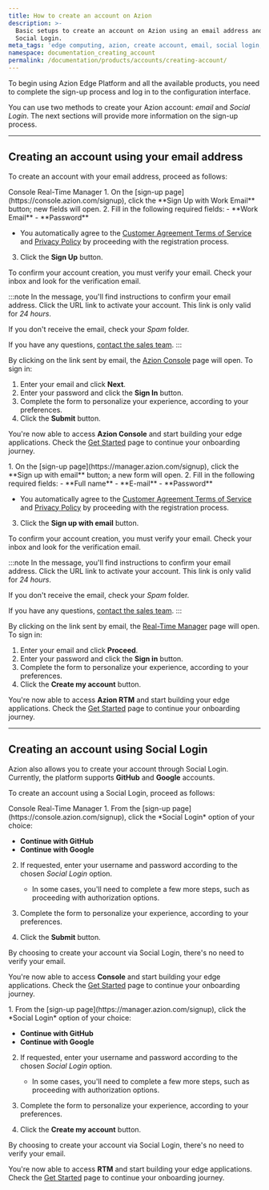 ```yaml
---
title: How to create an account on Azion
description: >-
  Basic setups to create an account on Azion using an email address and through
  Social Login.
meta_tags: 'edge computing, azion, create account, email, social login, sign up'
namespace: documentation_creating_account
permalink: /documentation/products/accounts/creating-account/
---
```




To begin using Azion Edge Platform and all the available products, you need to complete the sign-up process and log in to the configuration interface.

You can use two methods to create your Azion account: *email* and *Social Login*. The next sections will provide more information on the sign-up process.

---

## Creating an account using your email address

To create an account with your email address, proceed as follows:

<Tabs client:visible>
    <Fragment slot="tab.console">Console</Fragment>
    <Fragment slot="tab.rtm">Real-Time Manager</Fragment>

<Fragment slot="panel.console">
1. On the [sign-up page](https://console.azion.com/signup), click the **Sign Up with Work Email** button; new fields will open.
2. Fill in the following required fields:
    - **Work Email**
    - **Password**

- You automatically agree to the [Customer Agreement Terms of Service](/en/documentation/agreements/customer-agreement/) and [Privacy Policy](/en/documentation/agreements/privacy-policy/) by proceeding with the registration process.

3. Click the **Sign Up** button.

To confirm your account creation, you must verify your email. Check your inbox and look for the verification email.

:::note
In the message, you'll find instructions to confirm your email address. Click the URL link to activate your account. This link is only valid for *24 hours*.

If you don't receive the email, check your *Spam* folder.

If you have any questions, [contact the sales team](https://www.azion.com/en/contact-sales/).
:::

By clicking on the link sent by email, the [Azion Console](https://console.azion.com) page will open. To sign in:

1. Enter your email and click **Next**.
2. Enter your password and click the **Sign In** button. 
3. Complete the form to personalize your experience, according to your preferences.
4. Click the **Submit** button.

You're now able to access **Azion Console** and start building your edge applications. Check the [Get Started](/en/documentation/products/get-started/) page to continue your onboarding journey.
</Fragment>

<Fragment slot="panel.rtm">
1. On the [sign-up page](https://manager.azion.com/signup), click the **Sign up with email** button; a new form will open.
2. Fill in the following required fields:
    - **Full name**
    - **E-mail**
    - **Password**

- You automatically agree to the [Customer Agreement Terms of Service](/en/documentation/agreements/customer-agreement/) and [Privacy Policy](/en/documentation/agreements/privacy-policy/) by proceeding with the registration process.

3. Click the **Sign up with email** button.

To confirm your account creation, you must verify your email. Check your inbox and look for the verification email.

:::note
In the message, you'll find instructions to confirm your email address. Click the URL link to activate your account. This link is only valid for *24 hours*.

If you don't receive the email, check your *Spam* folder.

If you have any questions, [contact the sales team](https://www.azion.com/en/contact-sales/).
:::

By clicking on the link sent by email, the [Real-Time Manager](https://manager.azion.com/) page will open. To sign in:

1. Enter your email and click **Proceed**.
2. Enter your password and click the **Sign in** button. 
3. Complete the form to personalize your experience, according to your preferences.
4. Click the **Create my account** button.

You're now able to access **Azion RTM** and start building your edge applications. Check the [Get Started](/en/documentation/products/get-started/) page to continue your onboarding journey.
</Fragment>

</Tabs>

---

## Creating an account using Social Login

Azion also allows you to create your account through Social Login. Currently, the platform supports **GitHub** and **Google** accounts.

To create an account using a Social Login, proceed as follows:

<Tabs client:visible>
    <Fragment slot="tab.console">Console</Fragment>
    <Fragment slot="tab.rtm">Real-Time Manager</Fragment>

<Fragment slot="panel.console">
1. From the [sign-up page](https://console.azion.com/signup), click the *Social Login* option of your choice:

- **Continue with GitHub**
- **Continue with Google**

2. If requested, enter your username and password according to the chosen *Social Login* option.

   - In some cases, you'll need to complete a few more steps, such as proceeding with authorization options.

3. Complete the form to personalize your experience, according to your preferences.
4. Click the **Submit** button.

By choosing to create your account via Social Login, there's no need to verify your email.

You're now able to access **Console** and start building your edge applications. Check the [Get Started](/en/documentation/products/get-started/) page to continue your onboarding journey.
</Fragment>

<Fragment slot="panel.rtm">
1. From the [sign-up page](https://manager.azion.com/signup), click the *Social Login* option of your choice:

- **Continue with GitHub**
- **Continue with Google**

2. If requested, enter your username and password according to the chosen *Social Login* option.

   - In some cases, you'll need to complete a few more steps, such as proceeding with authorization options.

3. Complete the form to personalize your experience, according to your preferences.
4. Click the **Create my account** button.

By choosing to create your account via Social Login, there's no need to verify your email.

You're now able to access **RTM** and start building your edge applications. Check the [Get Started](/en/documentation/products/get-started/) page to continue your onboarding journey.
</Fragment>

</Tabs>
